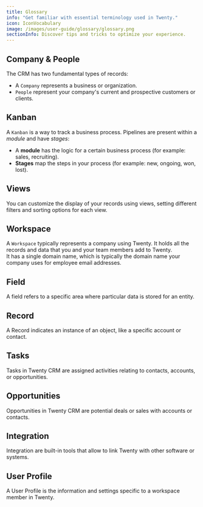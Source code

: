 ```yaml
---
title: Glossary
info: "Get familiar with essential terminology used in Twenty."
icon: IconVocabulary
image: /images/user-guide/glossary/glossary.png
sectionInfo: Discover tips and tricks to optimize your experience.
---
```


## Company & People
The CRM has two fundamental types of records:
- A `Company` represents a business or organization.
- `People` represent your company's current and prospective customers or clients.

## Kanban
A `Kanban` is a way to track a business process. Pipelines are present within a *module* and have *stages*:
- A **module** has the logic for a certain business process (for example: sales, recruiting).
- **Stages** map the steps in your process (for example: new, ongoing, won, lost).

## Views 
You can customize the display of your records using views, setting different filters and sorting options for each view.

## Workspace
A `Workspace` typically represents a company using Twenty. It holds all the records and data that you and your team members add to Twenty.   
It has a single domain name, which is typically the domain name your company uses for employee email addresses.

## Field 
A field refers to a specific area where particular data is stored for an entity.

## Record 
A Record indicates an instance of an object, like a specific account or contact.

## Tasks 
Tasks in Twenty CRM are assigned activities relating to contacts, accounts, or opportunities.

## Opportunities 
Opportunities in Twenty CRM are potential deals or sales with accounts or contacts.

## Integration 
Integration are built-in tools that allow to link Twenty with other software or systems.

## User Profile
A User Profile is the information and settings specific to a workspace member in Twenty.

<ArticleEditContent></ArticleEditContent>
